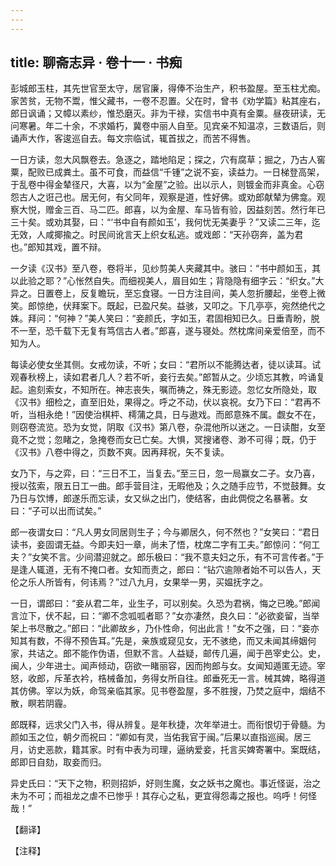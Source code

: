 ```yaml
---
---
---
```

title: 聊斋志异 · 卷十一 · 书痴
---

彭城郎玉柱，其先世官至太守，居官廉，得俸不治生产，积书盈屋。至玉柱尤痴。家苦贫，无物不鬻，惟父藏书，一卷不忍置。父在时，曾书《劝学篇》粘其座右，郎日讽诵；又幛以素纱，惟恐磨灭。非为干禄，实信书中真有金粟。昼夜研读，无问寒暑。年二十余，不求婚朽，冀卷中丽人自至。见宾亲不知温凉，三数语后，则诵声大作，客逡巡自去。每文宗临试，辄首拔之，而苦不得售。

一日方读，忽大风飘卷去。急逐之，踏地陷足；探之，穴有腐草；掘之，乃古人窖粟，配败已成粪土。虽不可食，而益信“千锺”之说不妄，读益力。一日梯登高架，于乱卷中得金辇径尺，大喜，以为“金屋”之验。出以示人，则镀金而非真金。心窃怨古人之诳己也。居无何，有父同年，观察是道，性好佛。或劝郎献辇为佛龛。观察大悦，赠金三百、马二匹。郎喜，以为金屋、车马皆有验，因益刻苦。然行年已三十矣。或劝其娶，曰：“‘书中自有颜如玉’，我何忧无美妻乎？”又读二三年，迄无效，人咸揶揄之。时民间讹言天上织女私逃。或戏郎：“天孙窃奔，盖为君也。”郎知其戏，置不辩。

一夕读《汉书》至八卷，卷将半，见纱剪美人夹藏其中。骇曰：“书中颜如玉，其以此验之耶？”心怅然自失。而细视美人，眉目如生；背隐隐有细字云：“织女。”大异之。日置卷上，反复瞻玩，至忘食寝。一日方注目间，美人忽折腰起，坐卷上微笑。郎惊绝，伏拜案下。既起，已盈尺矣。益骇，又叩之。下几亭亭，宛然绝代之姝。拜问：“何神？”美人笑曰：“妾颜氏，字如玉，君固相知已久。日垂青盼，脱不一至，恐千载下无复有笃信古人者。”郎喜，遂与寝处。然枕席间亲爱倍至，而不知为人。

每读必使女坐其侧。女戒勿读，不听；女曰：“君所以不能腾达者，徒以读耳。试观春秋榜上，读如君者几人？若不听，妾行去矣。”郎暂从之。少顷忘其教，吟诵复起。逾刻索女，不知所在。神志丧失，嘱而祷之，殊无影迹。忽忆女所隐处，取《汉书》细检之，直至旧处，果得之。呼之不动，伏以哀祝。女乃下曰：“君再不听，当相永绝！”因使治棋枰、樗蒲之具，日与遨戏。而郎意殊不属。觑女不在，则窃卷流览。恐为女觉，阴取《汉书》第八卷，杂混他所以迷之。一日读酣，女至竟不之觉；忽睹之，急掩卷而女已亡矣。大惧，冥搜诸卷、渺不可得；既，仍于《汉书》八卷中得之，页数不爽。因再拜祝，矢不复读。

女乃下，与之弈，曰：“三日不工，当复去。”至三日，忽一局赢女二子。女乃喜，授以弦索，限五日工一曲。郎手营目注，无暇他及；久之随手应节，不觉鼓舞。女乃日与饮博，郎遂乐而忘读，女又纵之出门，使结客，由此倜傥之名暴著。女曰：“子可以出而试矣。”

郎一夜谓女曰：“凡人男女同居则生子；今与卿居久，何不然也？”女笑曰：“君日读书，妾固谓无益。今即夫妇一章，尚未了悟，枕席二字有工夫。”郎惊问：“何工夫？”女笑不言。少间潜迎就之。郎乐极曰：“我不意夫妇之乐，有不可言传者。”于是逢人辄道，无有不掩口者。女知而责之，郎曰：“钻穴逾隙者始不可以告人，天伦之乐人所皆有，何讳焉？”过八九月，女果举一男，买媪抚字之。

一日，谓郎曰：“妾从君二年，业生子，可以别矣。久恐为君祸，悔之已晚。”郎闻言泣下，伏不起，曰：“卿不念呱呱者耶？”女亦凄然，良久曰：“必欲妾留，当举架上书尽散之。”郎曰：“此卿故乡，乃仆性命，何出此言！”女不之强，曰：“妾亦知其有数，不得不预告耳。”先是，亲族或窥见女，无不骇绝，而又未闻其缔姻何家，共诘之。郎不能作伪语，但默不言。人益疑，邮传几遍，闻于邑宰史公。史，闽人，少年进士。闻声倾动，窃欲一睹丽容，因而拘郎与女。女闻知遁匿无迹。宰怒，收郎，斥革衣衿，梏械备加，务得女所自往。郎垂死无一言。械其婢，略得道其仿佛。宰以为妖，命驾亲临其家。见书卷盈屋，多不胜搜，乃焚之庭中，烟结不散，瞑若阴霾。

郎既释，远求父门入书，得从辨复。是年秋捷，次年举进士。而衔恨切于骨髓。为颜如玉之位，朝夕而祝曰：“卿如有灵，当佑我官于闽。”后果以直指巡闽。居三月，访史恶款，籍其家。时有中表为司理，逼纳爱妾，托言买婢寄署中。案既结，郎即日自劾，取妾而归。

异史氏曰：“天下之物，积则招妒，好则生魔，女之妖书之魔也。事近怪诞，治之未为不可；而祖龙之虐不已惨乎！其存心之私，更宜得怨毒之报也。呜呼！何怪哉！”

【翻译】

【注释】

